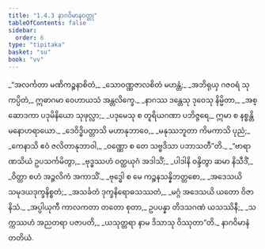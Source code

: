```yaml
---
title: "1.4.3 နာဂဝိမာနဝတ္ထု"
tableOfContents: false
sidebar:
  order: 6
type: "tipitaka"
basket: "su"
book: "vv"
---
```



<DynamicBreadcrumb />

<Division number="705" book="vv">

<Paragraph number="553" type="verses" book="vv">
_“အလင်္ကတာ မဏိကဉ္စနာစိတံ,_  
_သောဝဏ္ဏဇာလစိတံ မဟန္တံ;_  
_အဘိရုယှ ဂဇဝရံ သုကပ္ပိတံ,_  
ဣဓာဂမာ ဝေဟာယသံ အန္တလိက္ခေ._  

</Paragraph>

</Division>
<Division number="706" book="vv">

<Paragraph number="554" type="verses" book="vv">
_နာဂဿ ဒန္တေသု ဒုဝေသု နိမ္မိတာ,_  
_အစ္ဆောဒကာ ပဒုမိနိယော သုဖုလ္လာ;_  
_ပဒုမေသု စ တူရိယဂဏာ ပဘိဇ္ဇရေ,_  
ဣမာ စ နစ္စန္တိ မနောဟရာယော._  

</Paragraph>

</Division>
<Division number="707" book="vv">

<Paragraph number="555" type="verses" book="vv">
_ဒေဝိဒ္ဓိပတ္တာသိ မဟာနုဘာဝေ,_  
_မနုဿဘူတာ ကိမကာသိ ပုညံ;_  
_ကေနာသိ ဧဝံ ဇလိတာနုဘာဝါ,_  
_ဝဏ္ဏော စ တေ သဗ္ဗဒိသာ ပဘာသတီ”တိ._  

</Paragraph>

</Division>
<Division number="708" book="vv">

<Paragraph number="556" type="verses" book="vv">
_“ဗာရာဏသိယံ ဥပသင်္ကမိတွာ,_  
_ဗုဒ္ဓဿဟံ ဝတ္ထယုဂံ အဒါသိံ;_  
_ပါဒါနိ ဝန္ဒိတွာ ဆမာ နိသီဒိံ,_  
_ဝိတ္တာ စဟံ အဉ္ဇလိကံ အကာသိံ._  

</Paragraph>

</Division>
<Division number="709" book="vv">

<Paragraph number="557" type="verses" book="vv">
_ဗုဒ္ဓေါ စ မေ ကဉ္စနသန္နိဘတ္တစော,_  
_အဒေသယိ သမုဒယဒုက္ခနိစ္စတံ;_  
_အသင်္ခတံ ဒုက္ခနိရောဓသဿတံ,_  
_မဂ္ဂံ အဒေသယိ ယတော ဝိဇာနိသံ._  

</Paragraph>

</Division>
<Division number="710" book="vv">

<Paragraph number="558" type="verses" book="vv">
_အပ္ပါယုကီ ကာလကတာ တတော စုတာ,_  
ဥပပန္နာ တိဒသဂဏံ ယသဿိနီ;_  
_သက္ကဿဟံ အညတရာ ပဇာပတိ,_  
_ယသုတ္တရာ နာမ ဒိသာသု ဝိဿုတာ”တိ._  


</Paragraph>
</Division>

<Paragraph number="559" type="center" book="vv">
နာဂဝိမာနံ တတိယံ.
</Paragraph>